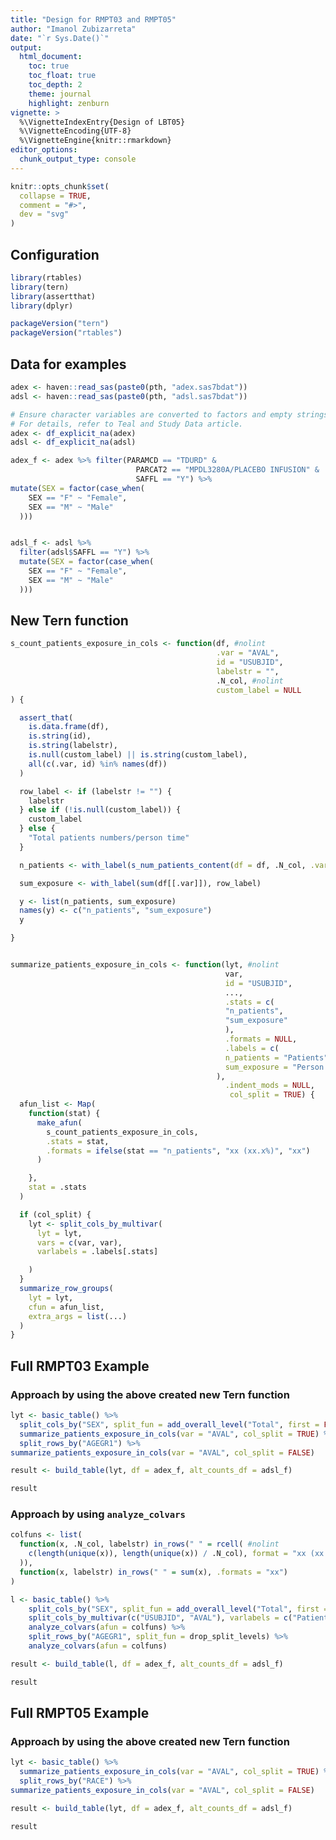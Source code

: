 ```yaml
---
title: "Design for RMPT03 and RMPT05"
author: "Imanol Zubizarreta"
date: "`r Sys.Date()`"
output:
  html_document:
    toc: true
    toc_float: true
    toc_depth: 2
    theme: journal
    highlight: zenburn
vignette: >
  %\VignetteIndexEntry{Design of LBT05}
  %\VignetteEncoding{UTF-8}
  %\VignetteEngine{knitr::rmarkdown}
editor_options: 
  chunk_output_type: console
---
```


```r
knitr::opts_chunk$set(
  collapse = TRUE,
  comment = "#>",
  dev = "svg"
)
```

## Configuration

```r
library(rtables)
library(tern)
library(assertthat)
library(dplyr)

packageVersion("tern")
packageVersion("rtables")
```


## Data for examples

```r
adex <- haven::read_sas(paste0(pth, "adex.sas7bdat"))
adsl <- haven::read_sas(paste0(pth, "adsl.sas7bdat"))

# Ensure character variables are converted to factors and empty strings and NAs are explicit missing levels.
# For details, refer to Teal and Study Data article.
adex <- df_explicit_na(adex)
adsl <- df_explicit_na(adsl)

adex_f <- adex %>% filter(PARAMCD == "TDURD" &
                            PARCAT2 == "MPDL3280A/PLACEBO INFUSION" &
                            SAFFL == "Y") %>%
mutate(SEX = factor(case_when(
    SEX == "F" ~ "Female",
    SEX == "M" ~ "Male"
  )))


adsl_f <- adsl %>%
  filter(adsl$SAFFL == "Y") %>%
  mutate(SEX = factor(case_when(
    SEX == "F" ~ "Female",
    SEX == "M" ~ "Male"
  )))

```


## New Tern function

```r

s_count_patients_exposure_in_cols <- function(df, #nolint
                                              .var = "AVAL",
                                              id = "USUBJID",
                                              labelstr = "",
                                              .N_col, #nolint
                                              custom_label = NULL
) {

  assert_that(
    is.data.frame(df),
    is.string(id),
    is.string(labelstr),
    is.null(custom_label) || is.string(custom_label),
    all(c(.var, id) %in% names(df))
  )

  row_label <- if (labelstr != "") {
    labelstr
  } else if (!is.null(custom_label)) {
    custom_label
  } else {
    "Total patients numbers/person time"
  }

  n_patients <- with_label(s_num_patients_content(df = df, .N_col, .var = id, labelstr = "")$unique, row_label)

  sum_exposure <- with_label(sum(df[[.var]]), row_label)

  y <- list(n_patients, sum_exposure)
  names(y) <- c("n_patients", "sum_exposure")
  y

}


summarize_patients_exposure_in_cols <- function(lyt, #nolint
                                                var,
                                                id = "USUBJID",
                                                ...,
                                                .stats = c(
                                                "n_patients",
                                                "sum_exposure"
                                                ),
                                                .formats = NULL,
                                                .labels = c(
                                                n_patients = "Patients",
                                                sum_exposure = "Person time"
                                              ),
                                                .indent_mods = NULL,
                                                 col_split = TRUE) {
  afun_list <- Map(
    function(stat) {
      make_afun(
        s_count_patients_exposure_in_cols,
        .stats = stat,
        .formats = ifelse(stat == "n_patients", "xx (xx.x%)", "xx")
      )

    },
    stat = .stats
  )

  if (col_split) {
    lyt <- split_cols_by_multivar(
      lyt = lyt,
      vars = c(var, var),
      varlabels = .labels[.stats]

    )
  }
  summarize_row_groups(
    lyt = lyt,
    cfun = afun_list,
    extra_args = list(...)
  )
}
```


## Full RMPT03 Example

### Approach by using the above created new Tern function

```r
lyt <- basic_table() %>%
  split_cols_by("SEX", split_fun = add_overall_level("Total", first = FALSE)) %>%
  summarize_patients_exposure_in_cols(var = "AVAL", col_split = TRUE) %>%
  split_rows_by("AGEGR1") %>%
summarize_patients_exposure_in_cols(var = "AVAL", col_split = FALSE)

result <- build_table(lyt, df = adex_f, alt_counts_df = adsl_f)

result
```



### Approach by using `analyze_colvars`

``` r
colfuns <- list(
  function(x, .N_col, labelstr) in_rows(" " = rcell( #nolint
    c(length(unique(x)), length(unique(x)) / .N_col), format = "xx (xx.x%)"
  )),
  function(x, labelstr) in_rows(" " = sum(x), .formats = "xx")
)

l <- basic_table() %>%
    split_cols_by("SEX", split_fun = add_overall_level("Total", first = FALSE)) %>%
    split_cols_by_multivar(c("USUBJID", "AVAL"), varlabels = c("Patients", "Person time")) %>%
    analyze_colvars(afun = colfuns) %>%
    split_rows_by("AGEGR1", split_fun = drop_split_levels) %>%
    analyze_colvars(afun = colfuns)

result <- build_table(l, df = adex_f, alt_counts_df = adsl_f)

result

```

## Full RMPT05 Example

### Approach by using the above created new Tern function

```r
lyt <- basic_table() %>%
  summarize_patients_exposure_in_cols(var = "AVAL", col_split = TRUE) %>%
  split_rows_by("RACE") %>%
summarize_patients_exposure_in_cols(var = "AVAL", col_split = FALSE)

result <- build_table(lyt, df = adex_f, alt_counts_df = adsl_f)

result
```
